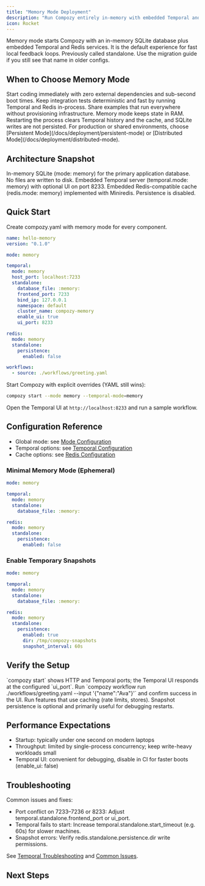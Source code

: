 ```yaml
---
title: "Memory Mode Deployment"
description: "Run Compozy entirely in-memory with embedded Temporal and Redis for instant feedback."
icon: Rocket
---
```


<Callout type="info" title="New default mode">
Memory mode starts Compozy with an in-memory SQLite database plus embedded Temporal and Redis services. It is the default experience for fast local feedback loops.
</Callout>

<Callout type="tip">
Previously called <InlineCode>standalone</InlineCode>. Use the migration guide if you still see that name in older configs.
</Callout>

## When to Choose Memory Mode

<List>
  <ListItem title="Rapid development" icon="Monitor">
    Start coding immediately with zero external dependencies and sub-second boot times.
  </ListItem>
  <ListItem title="Ephemeral CI pipelines" icon="Workflow">
    Keep integration tests deterministic and fast by running Temporal and Redis in-process.
  </ListItem>
  <ListItem title="Workshops & demos" icon="Sparkles">
    Share examples that run everywhere without provisioning infrastructure.
  </ListItem>
</List>

<Callout type="warning">
Memory mode keeps state in RAM. Restarting the process clears Temporal history and the cache, and SQLite writes are not persisted. For production or shared environments, choose [Persistent Mode](/docs/deployment/persistent-mode) or [Distributed Mode](/docs/deployment/distributed-mode).
</Callout>

## Architecture Snapshot

<List>
  <ListItem title="Database" icon="Database">
    In-memory SQLite (<InlineCode>mode: memory</InlineCode>) for the primary application database. No files are written to disk.
  </ListItem>
  <ListItem title="Temporal" icon="GitBranch">
    Embedded Temporal server (<InlineCode>temporal.mode: memory</InlineCode>) with optional UI on port 8233.
  </ListItem>
  <ListItem title="Redis" icon="Layers">
    Embedded Redis-compatible cache (<InlineCode>redis.mode: memory</InlineCode>) implemented with Miniredis. Persistence is disabled.
  </ListItem>
</List>

## Quick Start

Create <InlineCode>compozy.yaml</InlineCode> with memory mode for every component.

```yaml title="compozy.yaml"
name: hello-memory
version: "0.1.0"

mode: memory

temporal:
  mode: memory
  host_port: localhost:7233
  standalone:
    database_file: :memory:
    frontend_port: 7233
    bind_ip: 127.0.0.1
    namespace: default
    cluster_name: compozy-memory
    enable_ui: true
    ui_port: 8233

redis:
  mode: memory
  standalone:
    persistence:
      enabled: false

workflows:
  - source: ./workflows/greeting.yaml
```

Start Compozy with explicit overrides (YAML still wins):

```bash
compozy start --mode memory --temporal-mode=memory
```

Open the Temporal UI at `http://localhost:8233` and run a sample workflow.

## Configuration Reference

- Global mode: see [Mode Configuration](/docs/configuration/mode-configuration)
- Temporal options: see [Temporal Configuration](/docs/configuration/temporal)
- Cache options: see [Redis Configuration](/docs/configuration/redis)

### Minimal Memory Mode (Ephemeral)

```yaml
mode: memory

temporal:
  mode: memory
  standalone:
    database_file: :memory:

redis:
  mode: memory
  standalone:
    persistence:
      enabled: false
```

### Enable Temporary Snapshots

```yaml
mode: memory

temporal:
  mode: memory
  standalone:
    database_file: :memory:

redis:
  mode: memory
  standalone:
    persistence:
      enabled: true
      dir: /tmp/compozy-snapshots
      snapshot_interval: 60s
```

## Verify the Setup

<Steps size="sm">
  <Step title="Server is running">
    `compozy start` shows HTTP and Temporal ports; the Temporal UI responds at the configured `ui_port`.
  </Step>
  <Step title="Workflow executes">
    Run `compozy workflow run ./workflows/greeting.yaml --input '{"name":"Ava"}'` and confirm success in the UI.
  </Step>
  <Step title="Cache operational">
    Run features that use caching (rate limits, stores). Snapshot persistence is optional and primarily useful for debugging restarts.
  </Step>
</Steps>

## Performance Expectations

- Startup: typically under one second on modern laptops
- Throughput: limited by single-process concurrency; keep write-heavy workloads small
- Temporal UI: convenient for debugging, disable in CI for faster boots (<InlineCode>enable_ui: false</InlineCode>)

## Troubleshooting

Common issues and fixes:

- Port conflict on <InlineCode>7233–7236</InlineCode> or <InlineCode>8233</InlineCode>: Adjust <InlineCode>temporal.standalone.frontend_port</InlineCode> or <InlineCode>ui_port</InlineCode>.
- Temporal fails to start: Increase <InlineCode>temporal.standalone.start_timeout</InlineCode> (e.g. <InlineCode>60s</InlineCode>) for slower machines.
- Snapshot errors: Verify <InlineCode>redis.standalone.persistence.dir</InlineCode> write permissions.

See [Temporal Troubleshooting](/docs/troubleshooting/temporal) and [Common Issues](/docs/troubleshooting/common-issues).

## Next Steps

<ReferenceCardList cols={2}>
  <ReferenceCard
    title="Persistent Mode"
    description="Embedded services with file-backed durability for local teams"
    href="/docs/deployment/persistent-mode"
    icon="Folder"
  />
  <ReferenceCard
    title="Distributed Mode"
    description="Production-grade deployment with durable infrastructure"
    href="/docs/deployment/distributed-mode"
    icon="Server"
  />
  <ReferenceCard
    title="Mode Configuration"
    description="Understand global vs per-component mode selection"
    href="/docs/configuration/mode-configuration"
    icon="GitBranch"
  />
  <ReferenceCard
    title="Redis Configuration"
    description="Cache settings for embedded and distributed environments"
    href="/docs/configuration/redis"
    icon="Database"
  />
  <ReferenceCard
    title="Mode Migration Guide"
    description="Decide between memory, persistent, and distributed deployments"
    href="/docs/guides/migrate-standalone-to-distributed"
    icon="ArrowRight"
  />
</ReferenceCardList>
